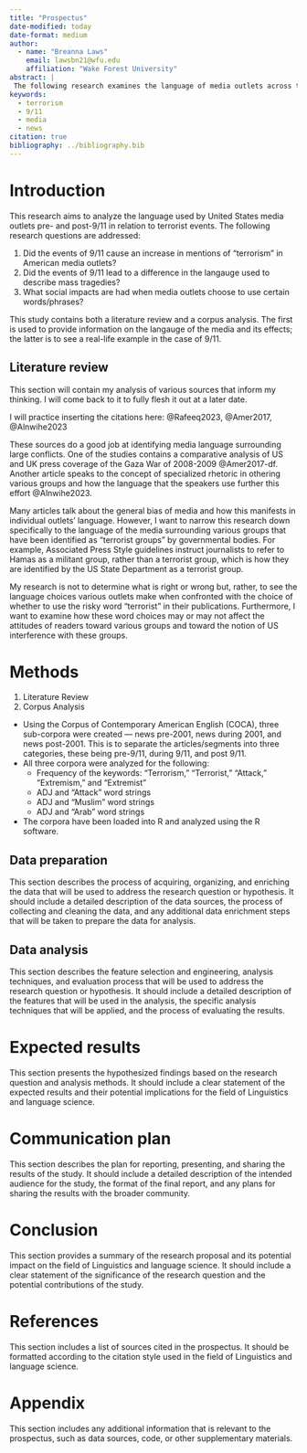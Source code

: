 ```yaml
---
title: "Prospectus"
date-modified: today
date-format: medium
author:
  - name: "Breanna Laws"
    email: lawsbn21@wfu.edu
    affiliation: "Wake Forest University"
abstract: |
 The following research examines the language of media outlets across three mediums -- spoken newscasts, magazines, and newspapers -- in relation to terrorist events. To do this, various keywords and phrases were searched for within sub-corporas of the Corpus of Contemporary American English. These corporas were constructed by the primary researcher and span three separate time periods: 1900-2000, 2001, and 2002-present. The purpose of this research is to examine the language of media outlets pre-, during, and post-9/11 to see if the infamous terrorist event caused a shift in both (A) the frequency of references to terrorism and (B) the langauge used to discribe mass tradgedies. 
keywords:
  - terrorism
  - 9/11
  - media
  - news
citation: true
bibliography: ../bibliography.bib
---
```


# Introduction

This research aims to analyze the language used by United States media outlets pre- and post-9/11 in relation to terrorist events. The following research questions are addressed:

1. Did the events of 9/11 cause an increase in mentions of "terrorism" in American media outlets? 
2. Did the events of 9/11 lead to a difference in the langauge used to describe mass tragedies?
3. What social impacts are had when media outlets choose to use certain words/phrases?

This study contains both a literature review and a corpus analysis. The first is used to provide information on the langauge of the media and its effects; the latter is to see a real-life example in the case of 9/11.

## Literature review

This section will contain my analysis of various sources that inform my thinking. I will come back to it to fully flesh it out at a later date.

I will practice inserting the citations here: @Rafeeq2023, @Amer2017, @Alnwihe2023

These sources do a good job at identifying media language surrounding large conflicts. One of the studies contains a comparative analysis of US and UK press coverage of the Gaza War of 2008-2009 @Amer2017-df. Another article speaks to the concept of specialized rhetoric in othering various groups and how the language that the speakers use further this effort @Alnwihe2023.

Many articles talk about the general bias of media and how this manifests in individual outlets' language. However, I want to narrow this research down specifically to the language of the media surrounding various groups that have been identified as "terrorist groups" by governmental bodies. For example, Associated Press Style guidelines instruct journalists to refer to Hamas as a militant group, rather than a terrorist group, which is how they are identified by the US State Department as a terrorist group. 

My research is not to determine what is right or wrong but, rather, to see the language choices various outlets make when confronted with the choice of whether to use the risky word "terrorist" in their publications. Furthermore, I want to examine how these word choices may or may not affect the attitudes of readers toward various groups and toward the notion of US interference with these groups.

# Methods

1. Literature Review
2. Corpus Analysis
* Using the Corpus of Contemporary American English (COCA), three sub-corpora were created --- news pre-2001, news during 2001, and news post-2001. This is to separate the articles/segments into three categories, these being pre-9/11, during 9/11, and post 9/11. 
* All three corpora were analyzed for the following:
  + Frequency of the keywords: "Terrorism," "Terrorist," "Attack," "Extremism," and "Extremist"
  + ADJ and "Attack" word strings
  + ADJ and "Muslim" word strings
  + ADJ and "Arab" word strings
* The corpora have been loaded into R and analyzed using the R software.

## Data preparation

This section describes the process of acquiring, organizing, and enriching the data that will be used to address the research question or hypothesis. It should include a detailed description of the data sources, the process of collecting and cleaning the data, and any additional data enrichment steps that will be taken to prepare the data for analysis.

## Data analysis

This section describes the feature selection and engineering, analysis techniques, and evaluation process that will be used to address the research question or hypothesis. It should include a detailed description of the features that will be used in the analysis, the specific analysis techniques that will be applied, and the process of evaluating the results.

# Expected results

This section presents the hypothesized findings based on the research question and analysis methods. It should include a clear statement of the expected results and their potential implications for the field of Linguistics and language science.

# Communication plan

This section describes the plan for reporting, presenting, and sharing the results of the study. It should include a detailed description of the intended audience for the study, the format of the final report, and any plans for sharing the results with the broader community.

# Conclusion

This section provides a summary of the research proposal and its potential impact on the field of Linguistics and language science. It should include a clear statement of the significance of the research question and the potential contributions of the study.

# References

This section includes a list of sources cited in the prospectus. It should be formatted according to the citation style used in the field of Linguistics and language science.

# Appendix {.appendix}

This section includes any additional information that is relevant to the prospectus, such as data sources, code, or other supplementary materials.
